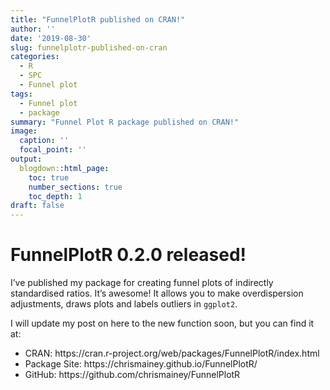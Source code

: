 ```yaml
---
title: "FunnelPlotR published on CRAN!"
author: ''
date: '2019-08-30'
slug: funnelplotr-published-on-cran
categories:
  - R
  - SPC
  - Funnel plot
tags:
  - Funnel plot
  - package
summary: "Funnel Plot R package published on CRAN!"
image:
  caption: ''
  focal_point: ''
output:
  blogdown::html_page:
    toc: true
    number_sections: true
    toc_depth: 1
draft: false
---
```


# FunnelPlotR 0.2.0 released!

I've published my package for creating funnel plots of indirectly standardised ratios.
It's awesome!  It allows you to make overdispersion adjustments, draws plots and labels outliers in `ggplot2`.

I will update my post on here to the new function soon, but you can find it at:

- CRAN: https://cran.r-project.org/web/packages/FunnelPlotR/index.html
- Package Site: https://chrismainey.github.io/FunnelPlotR/
- GitHub: https://github.com/chrismainey/FunnelPlotR
